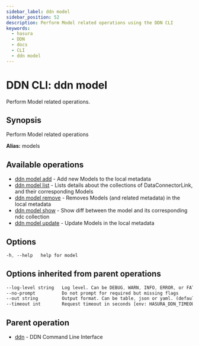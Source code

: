 ```yaml
---
sidebar_label: ddn model
sidebar_position: 52
description: Perform Model related operations using the DDN CLI
keywords:
  - hasura
  - DDN
  - docs
  - CLI
  - ddn model
---
```


# DDN CLI: ddn model

Perform Model related operations.

## Synopsis

Perform Model related operations

**Alias:** models

## Available operations

- [ddn model add](/cli/commands/ddn_model_add) - Add new Models to the local metadata
- [ddn model list](/cli/commands/ddn_model_list) - Lists details about the collections of DataConnectorLink, and their corresponding Models
- [ddn model remove](/cli/commands/ddn_model_remove) - Removes Models (and related metadata) in the local metadata
- [ddn model show](/cli/commands/ddn_model_show) - Show diff between the model and its corresponding ndc collection
- [ddn model update](/cli/commands/ddn_model_update) - Update Models in the local metadata

## Options

```sass
-h, --help   help for model
```

## Options inherited from parent operations

```sass
--log-level string   Log level. Can be DEBUG, WARN, INFO, ERROR, or FATAL. (default "INFO")
--no-prompt          Do not prompt for required but missing flags
--out string         Output format. Can be table, json or yaml. (default "table")
--timeout int        Request timeout in seconds [env: HASURA_DDN_TIMEOUT] (default 100)
```

## Parent operation

- [ddn](/cli/commands/ddn) - DDN Command Line Interface
